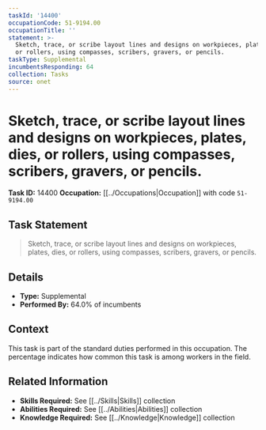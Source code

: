```yaml
---
taskId: '14400'
occupationCode: 51-9194.00
occupationTitle: ''
statement: >-
  Sketch, trace, or scribe layout lines and designs on workpieces, plates, dies,
  or rollers, using compasses, scribers, gravers, or pencils.
taskType: Supplemental
incumbentsResponding: 64
collection: Tasks
source: onet
---
```

# Sketch, trace, or scribe layout lines and designs on workpieces, plates, dies, or rollers, using compasses, scribers, gravers, or pencils.

**Task ID:** 14400
**Occupation:** [[../Occupations|Occupation]] with code `51-9194.00`

## Task Statement

> Sketch, trace, or scribe layout lines and designs on workpieces, plates, dies, or rollers, using compasses, scribers, gravers, or pencils.

## Details

- **Type:** Supplemental
- **Performed By:** 64.0% of incumbents

## Context

This task is part of the standard duties performed in this occupation. The percentage indicates how common this task is among workers in the field.

## Related Information

- **Skills Required:** See [[../Skills|Skills]] collection
- **Abilities Required:** See [[../Abilities|Abilities]] collection
- **Knowledge Required:** See [[../Knowledge|Knowledge]] collection
